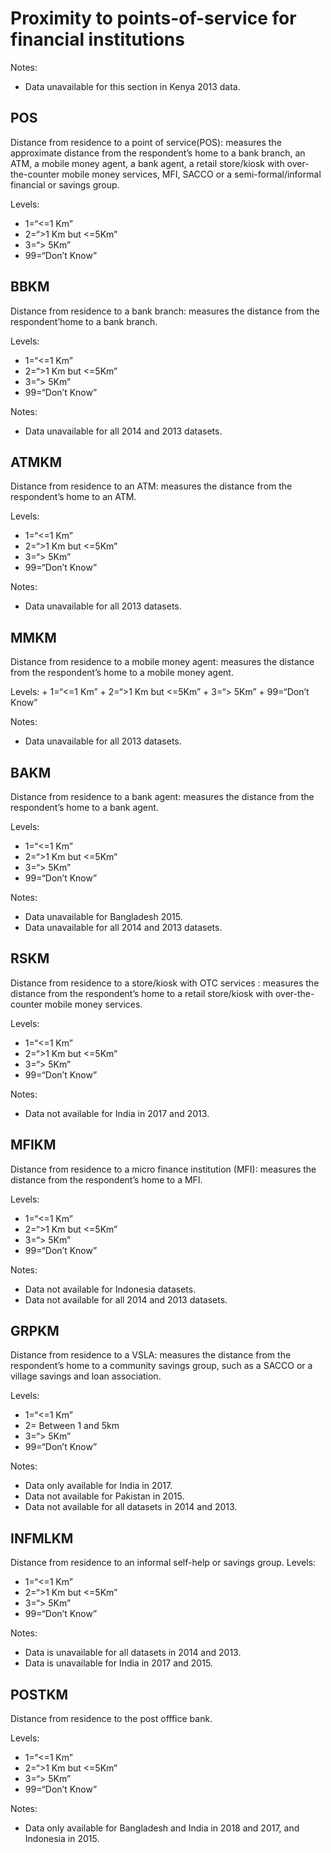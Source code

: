 # Proximity to points-of-service for financial institutions

Notes:

* Data unavailable for this section in Kenya 2013 data.

## POS
Distance from residence to a point of service(POS): measures the approximate distance from the respondent's home to a bank branch, an ATM, a mobile money agent, a bank agent, a retail store/kiosk with over-the-counter mobile money services, MFI, SACCO or a semi-formal/informal financial or savings group. 

Levels:

 + 1="<=1 Km"
 + 2=">1 Km but <=5Km"
 + 3="> 5Km"
 + 99="Don't Know"
 
## BBKM
Distance from residence to a bank branch: measures the distance from the respondent'home to a bank branch.

Levels:

 + 1="<=1 Km"
 + 2=">1 Km but <=5Km"
 + 3="> 5Km"
 + 99="Don't Know"
 
 Notes:
 
 * Data unavailable for all 2014 and 2013 datasets.
 
## ATMKM
Distance from residence to an ATM: measures the distance from the respondent's home to an ATM.

Levels:

 + 1="<=1 Km"
 + 2=">1 Km but <=5Km"
 + 3="> 5Km"
 + 99="Don't Know"
 
 Notes:
 
 * Data unavailable for all 2013 datasets.
 
## MMKM
Distance from residence to a mobile money agent: measures the distance from the respondent's home to a mobile money agent. 

Levels:
 + 1="<=1 Km"
 + 2=">1 Km but <=5Km"
 + 3="> 5Km"
 + 99="Don't Know"
  
 Notes:
 
 * Data unavailable for all 2013 datasets.
 
## BAKM
Distance from residence to a bank agent: measures the distance from the respondent's home to a bank agent. 

Levels:

 + 1="<=1 Km"
 + 2=">1 Km but <=5Km"
 + 3="> 5Km"
 + 99="Don't Know"
  
 Notes:
 
 * Data unavailable for Bangladesh 2015.
 * Data unavailable for all 2014 and 2013 datasets.
 
## RSKM
Distance from residence to a store/kiosk with OTC services : measures the distance from the respondent's home to a retail store/kiosk with over-the-counter mobile money services. 

Levels:

 + 1="<=1 Km"
 + 2=">1 Km but <=5Km"
 + 3="> 5Km"
 + 99="Don't Know"
 
 Notes:
 
 * Data not available for India in 2017 and 2013.
 
 
## MFIKM
Distance from residence to a micro finance institution (MFI): measures the distance from the respondent's home to a MFI. 

Levels:

 + 1="<=1 Km"
 + 2=">1 Km but <=5Km"
 + 3="> 5Km"
 + 99="Don't Know"

Notes:

* Data not available for Indonesia datasets.
* Data not available for all 2014 and 2013 datasets.

## GRPKM
Distance from residence to a VSLA: measures the distance from the respondent's home to a community savings group, such as a SACCO or a village savings and loan association.

Levels:

 + 1="<=1 Km"
 + 2= Between 1 and 5km
 + 3="> 5Km"
 + 99="Don't Know"
 
 Notes:
 
 * Data only available for India in 2017.
 * Data not available for Pakistan in 2015.
 * Data not available for all datasets in 2014 and 2013.
 
## INFMLKM
Distance from residence to an informal self-help or savings group.
Levels:

 + 1="<=1 Km"
 + 2=">1 Km but <=5Km"
 + 3="> 5Km"
 + 99="Don't Know"
 
 Notes:
 
 * Data is unavailable for all datasets in 2014 and 2013.
 * Data is unavailable for India in 2017 and 2015.
 
## POSTKM
Distance from residence to the post offfice bank.

Levels:

 + 1="<=1 Km"
 + 2=">1 Km but <=5Km"
 + 3="> 5Km"
 + 99="Don't Know"
 
 Notes:
 
 * Data only available for Bangladesh and India in 2018 and 2017, and Indonesia in 2015.
